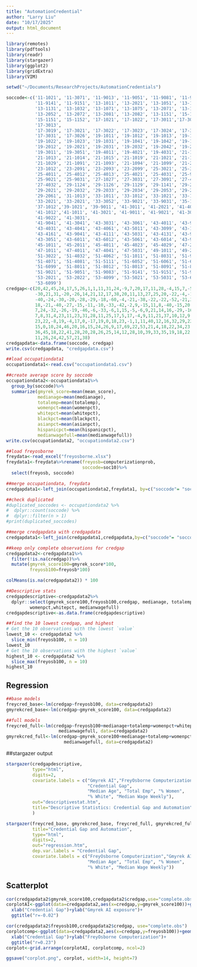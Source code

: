 ```yaml
---
title: "AutomationCredential"
author: "Larry Liu"
date: "10/17/2025"
output: html_document
---
```


```r
library(remotes)
library(pdftools)
library(readr)
library(stargazer)
library(ggplot2)
library(gridExtra)
library(VIM)
```

```r
setwd("~/Documents/ResearchProjects/AutomationCredentials")

soccode<-c('11-1021', '11-3071', '11-9013', '11-9051', '11-9081', '11-9111', 
           '11-9141', '11-9151', '13-1011', '13-2021', '13-1051', '13-1021',
           '13-1131', '13-1032', '13-1071', '13-1075', '13-2071', '13-1081',
           '13-2052', '13-2072', '13-2081', '13-2082', '13-1151', '15-1111',
           '15-1151', '15-1152', '17-1021', '17-1022', '17-3011','17-3012', 
           '17-3013',
           '17-3019', '17-3021', '17-3022', '17-3023', '17-3024', '17-3025',
           '17-3031', '17-3026', '19-1011', '19-1012', '19-1013', '19-1021',
           '19-1022', '19-1023', '19-1031', '19-1041', '19-1042', '19-1099',
           '19-2012', '19-2021', '19-2031', '19-2032', '19-2042', '19-2043',
           '19-3011', '19-3051', '19-4011', '19-4021', '19-4031', '21-1011',
           '21-1013', '21-1014', '21-1015', '21-1019', '21-1021', '21-1023',
           '21-1029', '21-1091', '21-1093', '21-1094', '21-1099', '21-2021',
           '23-1012', '23-2091', '23-2093', '23-2099', '25-3021', '25-3099',
           '25-4011', '25-4012', '25-4013', '25-4021', '25-4031', '25-9011',
           '25-9021', '25-9031', '27-1027', '27-3031', '27-3091', '27-4031',
           '27-4032', '29-1124', '29-1126', '29-1129', '29-1141', '29-2012',
           '29-2021', '29-2032', '29-2033', '29-2034', '29-2053', '29-2054',
           '29-2061', '31-1013', '33-1011', '33-1012', '33-1021', '33-1099',
           '33-2021', '33-2021', '33-3052', '33-9021', '33-9031', '35-1012',
           '37-1012','39-1021', '39-9011', '41-3011', '41-2021', '41-4012',
           '41-1012','41-1011', '41-3021', '41-9011', '41-9021', '41-3099',
           '41-9022', '41-3031',
           '41-9041', '41-3041', '43-3031', '43-3061', '43-4011', '43-9011',
           '43-4031', '43-4041', '43-4061', '43-5011', '43-3099', '43-1011',
           '43-4161', '43-9041', '43-4111', '43-5031', '43-4131', '43-9199',
           '43-3051', '43-6011', '43-6012', '43-5061', '43-6014', '43-9111',
           '45-1011', '45-2011', '45-4011', '45-4023', '45-4029', '47-2161',
           '47-1011', '47-4011', '47-4041', '47-5031', '49-1011', '49-2011',
           '51-3022', '51-4032', '51-4062', '51-1011', '51-8031', '51-9061',
           '51-4071', '51-4081', '51-5111', '51-6052', '51-6061', '51-6092',
           '51-6099', '51-8011', '51-8012', '51-8013', '51-8091', '51-8092',
           '51-9021', '51-9051', '51-9083', '51-9141', '51-9151', '51-9198',
           '53-2021', '53-2022', '53-4099', '53-5021', '53-5031', '53-6041',
           '53-6099')
credgap<-c(20,42,45,24,17,5,26,1,1,11,31,24,-9,7,20,17,11,28,-4,15,7,-5,25,
           -30,21,31,-20,-26,14,21,12,17,38,20,11,13,27,25,20,-22,-4,-14,
           -40,-24,-30,-20,-28,-29,-18,-60,-4,-21,-38,-22,-22,-52,-21,36,9,
           18,-21,-40,-27,-15,-11,-10,-33,-42,-2,9,-15,11,8,-40,-15,20,26,
           7,24,-32,-26,-19,-46,-6,-33,-6,1,15,-5,-6,9,21,14,16,-29,-16,-18,
           7,8,31,4,23,11,23,31,28,11,25,17,5,17,-4,9,11,21,37,10,12,9,16,20,
           23,22,-8,19,-4,17,0,-17,19,0,18,23,-1,1,11,40,12,16,32,29,22,24,5,
           15,0,10,24,46,20,16,15,24,26,9,17,69,22,53,21,4,18,22,34,23,31,26,
           36,45,18,22,41,28,20,28,26,25,14,12,28,10,39,33,35,19,18,22,14,21,
           11,26,24,42,57,21,38)
credgapdata<-data.frame(soccode, credgap)
write.csv(credgapdata, "credgapdata.csv")

##load occupationdata1
occupationdata1<-read.csv("occupationdata1.csv")

##create average score by soccode
occupationdata2<-occupationdata1%>%
  group_by(soccode)%>%
  summarize(gmyrek_score=mean(mean_score),
            medianage=mean(medianage),
            totalemp=mean(totalemp),
            womenpct=mean(womenpct),
            whitepct=mean(whitepct),
            blackpct=mean(blackpct),
            asianpct=mean(asianpct),
            hispanicpct=mean(hispanicpct),
            medianwagefull=mean(medianwagefull))
write.csv(occupationdata2, "occupationdata2.csv")

##load freyosborne
freydata<-read_excel("freyosborne.xlsx")
freydata1<-freydata%>%rename(freyosb=computerizationprob,
                             soccode=soc10)%>%
  select(freyosb, soccode)

##merge occupationdata, freydata
credgapdata1<-left_join(occupationdata2,freydata1, by=c("soccode"= "soccode"))

##check duplicated
#duplicated_soccodes <- occupationdata2 %>%
#  dplyr::count(soccode) %>%
#  dplyr::filter(n > 1)
#print(duplicated_soccodes)

##merge credgapdata with credgapdata
credgapdata1<-left_join(credgapdata1,credgapdata,by=c("soccode"= "soccode"))

##keep only complete observations for credgap
credgapdata2<-credgapdata1%>%
  filter(!is.na(credgap))%>%
  mutate(gmyrek_score100=gmyrek_score*100,
         freyosb100=freyosb*100)

colMeans(is.na(credgapdata2)) * 100

##Descriptive stats
credgapdescriptive<-credgapdata2%>%
  dplyr::select(gmyrek_score100,freyosb100,credgap, medianage, totalemp,
         womenpct,whitepct, medianwagefull)
credgapdescriptive<-as.data.frame(credgapdescriptive)

##find the 10 lowest credgap, and highest
# Get the 10 observations with the lowest `value`
lowest_10 <- credgapdata2 %>%
  slice_min(freyosb100, n = 10)
lowest_10
# Get the 10 observations with the highest `value`
highest_10 <- credgapdata2 %>%
  slice_max(freyosb100, n = 10)
highest_10
```

## Regression

```r
##base models
freycred_base<-lm(credgap~freyosb100, data=credgapdata2)
gmyrekcred_base<-lm(credgap~gmyrek_score100, data=credgapdata2)

##full models
freycred_full<-lm(credgap~freyosb100+medianage+totalemp+womenpct+whitepct+
                    medianwagefull, data=credgapdata2)
gmyrekcred_full<-lm(credgap~gmyrek_score100+medianage+totalemp+womenpct+whitepct+
                      medianwagefull, data=credgapdata2)
```

##stargazer output

```r
stargazer(credgapdescriptive,
          type="html",
          digits=2,
          covariate.labels = c("Gmyrek AI","FreyOsborne Computerization",
                               "Credential Gap",
                               "Median Age", "Total Emp", "% Women",
                               "% White", "Median Wage Weekly"),
          out="descriptivestat.htm",
          title="Descriptive Statistics: Credential Gap and Automation"
          )
```


```r
stargazer(freycred_base, gmyrekcred_base, freycred_full, gmyrekcred_full,
          title="Credential Gap and Automation",
          type="html",
          digits=2,
          out="regression.htm",
          dep.var.labels = "Credential Gap",
          covariate.labels = c("FreyOsborne Computerization","Gmyrek AI",
                               "Median Age", "Total Emp", "% Women",
                               "% White", "Median Wage Weekly"))
```

## Scatterplot

```r
cor(credgapdata2$gmyrek_score100,credgapdata2$credgap,use="complete.obs")
corplotAI<-ggplot(data=credgapdata2,aes(x=credgap,y=gmyrek_score100))+geom_point()+
  xlab("Credential Gap")+ylab("Gmyrek AI exposure")+
  ggtitle("r=-0.02")

cor(credgapdata2$freyosb100,credgapdata2$credgap, use="complete.obs")
corplotcomp<-ggplot(data=credgapdata2,aes(x=credgap,y=freyosb100))+geom_point()+
  xlab("Credential Gap")+ylab("FreyOsborne Computerization")+
  ggtitle("r=0.23")
corplot<-grid.arrange(corplotAI, corplotcomp, ncol=2)

ggsave("corplot.png", corplot, width=14, height=7)
```

